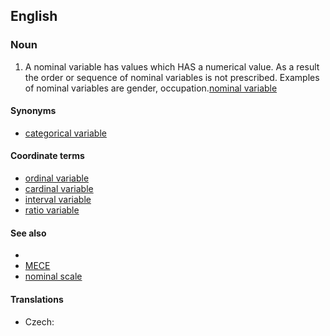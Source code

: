 ==English==

===Noun===
{{en-noun|sg=[[nominal]] [[variable]]}}

# {{statistics}} A nominal variable has values which HAS a numerical value. As a result the order or sequence of nominal variables is not prescribed. Examples of nominal variables are gender, occupation.[[#English|nominal variable]]
{{examples-right|examples=<u>Types of leaf arrangement<u><br>opposite, alternate, whorled<br><u>States of matter<u><br>solid, liquid, gas, plasma}}

====Synonyms====
* [[categorical variable]]

====Coordinate terms====
* [[ordinal variable]]
* [[cardinal variable]]
* [[interval variable]]
* [[ratio variable]]

====See also====
*{{pedialite|Levels of measurement}}
*[[MECE]]
*[[nominal scale]]

====Translations====
{{trans-top|nominal variable}}
* Czech: {{t-|cs|nominální proměnná|f}}
{{trans-mid}}
{{trans-bottom}}